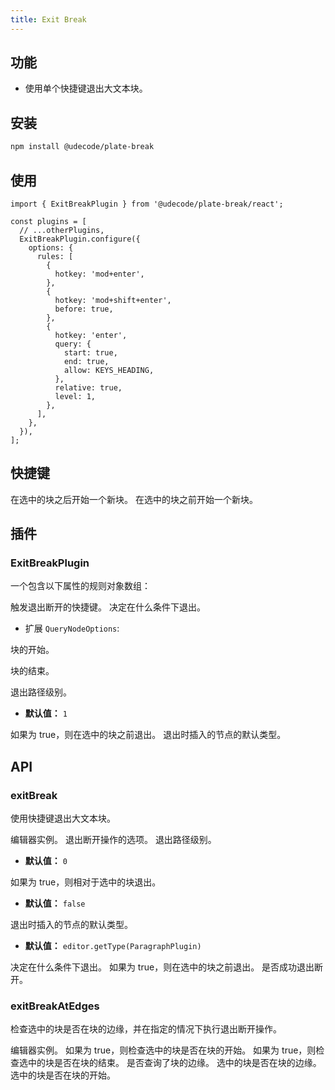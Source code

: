 ```yaml
---
title: Exit Break
---
```


<ComponentPreview name="exit-break-demo" />

<PackageInfo>

## 功能

- 使用单个快捷键退出大文本块。

</PackageInfo>

## 安装

```bash
npm install @udecode/plate-break
```

## 使用

```tsx
import { ExitBreakPlugin } from '@udecode/plate-break/react';

const plugins = [
  // ...otherPlugins,
  ExitBreakPlugin.configure({
    options: {
      rules: [
        {
          hotkey: 'mod+enter',
        },
        {
          hotkey: 'mod+shift+enter',
          before: true,
        },
        {
          hotkey: 'enter',
          query: {
            start: true,
            end: true,
            allow: KEYS_HEADING,
          },
          relative: true,
          level: 1,
        },
      ],
    },
  }),
];
```

## 快捷键

<KeyTable>
  <KeyTableItem hotkey="Cmd + Enter">
    在选中的块之后开始一个新块。
  </KeyTableItem>
  <KeyTableItem hotkey="Cmd + Shift + Enter">
    在选中的块之前开始一个新块。
  </KeyTableItem>
</KeyTable>

## 插件

### ExitBreakPlugin

<APIOptions>

<APIItem name="rules" type="ExitBreakRule[]" optional>

一个包含以下属性的规则对象数组：

<APISubList>
<APISubListItem parent="rules" name="hotkey" type="string">
触发退出断开的快捷键。
</APISubListItem>
<APISubListItem parent="rules" name="query" type="QueryNodeOptions & {start?: boolean, end?: boolean}" optional>
决定在什么条件下退出。

- 扩展 `QueryNodeOptions`:

<APISubList>

<APISubListItem parent="query" name="start" type="boolean" optional>

块的开始。

</APISubListItem>

<APISubListItem parent="query" name="end" type="boolean" optional>

块的结束。

</APISubListItem>

</APISubList>

</APISubListItem>
<APISubListItem parent="rules" name="level" type="number" optional>
退出路径级别。

- **默认值：** `1`

</APISubListItem>
<APISubListItem parent="rules" name="before" type="boolean" optional>
如果为 true，则在选中的块之前退出。
</APISubListItem>
<APISubListItem parent="rules" name="defaultType" type="string" optional>
退出时插入的节点的默认类型。
</APISubListItem>
</APISubList>
</APIItem>
</APIOptions>

## API

### exitBreak

使用快捷键退出大文本块。

<APIParameters>
<APIItem name="editor" type="PlateEditor">
编辑器实例。
</APIItem>
<APIItem name="options" type="Omit<ExitBreakRule, 'hotkey'>">
退出断开操作的选项。
<APISubList>
<APISubListItem parent="options" name="level" type="number" optional>
退出路径级别。

- **默认值：** `0`

</APISubListItem>
<APISubListItem parent="options" name="relative" type="boolean" optional>
如果为 true，则相对于选中的块退出。

- **默认值：** `false`

</APISubListItem>
<APISubListItem parent="options" name="defaultType" type="function" optional>
退出时插入的节点的默认类型。

- **默认值：** `editor.getType(ParagraphPlugin)`

</APISubListItem>
<APISubListItem parent="options" name="query" type="object" optional>
决定在什么条件下退出。

</APISubListItem>
<APISubListItem parent="options" name="before" type="boolean" optional>
如果为 true，则在选中的块之前退出。
</APISubListItem>
</APISubList>

</APIItem>
</APIParameters>

<APIReturns>
  <APIItem type="boolean">
    是否成功退出断开。
  </APIItem>
</APIReturns>

### exitBreakAtEdges

检查选中的块是否在块的边缘，并在指定的情况下执行退出断开操作。

<APIParameters>
  <APIItem name="editor" type="PlateEditor">
    编辑器实例。
  </APIItem>
  <APIItem name="options" type="object">
    <APISubList>
      <APISubListItem parent="options" name="start" type="boolean" optional>
        如果为 true，则检查选中的块是否在块的开始。
      </APISubListItem>
      <APISubListItem parent="options" name="end" type="boolean" optional>
        如果为 true，则检查选中的块是否在块的结束。
      </APISubListItem>
    </APISubList>
  </APIItem>
</APIParameters>

<APIReturns>
  <APIItem name="queryEdge" type="boolean">
    是否查询了块的边缘。
  </APIItem>
  <APIItem name="isEdge" type="boolean">
    选中的块是否在块的边缘。
  </APIItem>
  <APIItem name="isStart" type="boolean">
    选中的块是否在块的开始。
  </APIItem>
</APIReturns>